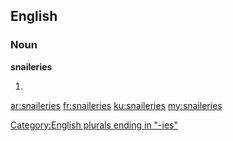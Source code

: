 ==English==

===Noun===
'''snaileries'''

# {{plural of|snailery}}

[[Category:English plurals ending in "-ies"]]

[[ar:snaileries]]
[[fr:snaileries]]
[[ku:snaileries]]
[[my:snaileries]]